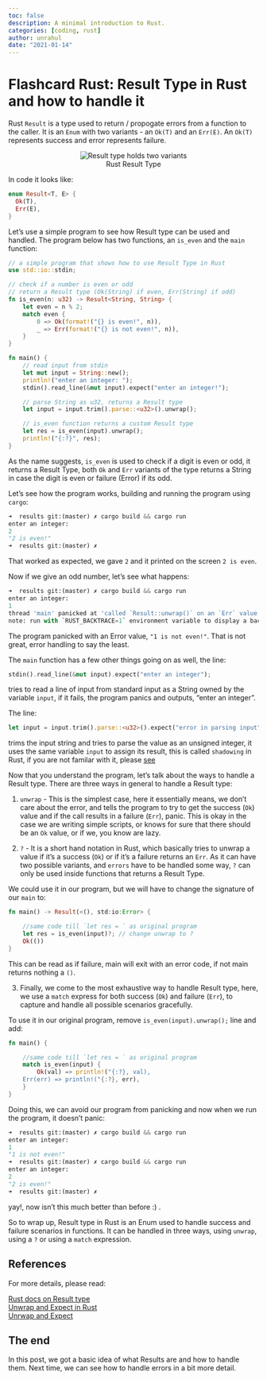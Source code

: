 ```yaml
---
toc: false
description: A minimal introduction to Rust.
categories: [coding, rust]
author: unrahul
date: "2021-01-14"
---
```

# Flashcard Rust: Result Type in Rust and how to handle it

Rust `Result` is a type used to return / propogate errors from a function to the 
caller. It is an `Enum` with two variants - an `Ok(T)` and an `Err(E)`. 
An `Ok(T)` represents success and error represents failure.


<figure align="center">
<img src="https://i.imgur.com/lxPnX5U.jpg" alt="Result type holds two variants"/>
<figcaption>Rust Result Type</figcaption>
</figure>

In code it looks like:

```rust
enum Result<T, E> {
  Ok(T),
  Err(E),
}
```

Let's use a simple program to see how Result type can be used and handled.
The program below has two functions, an `is_even` and the `main`  function:

```rust
// a simple program that shows how to use Result Type in Rust
use std::io::stdin;

// check if a number is even or odd
// return a Result type (Ok(String) if even, Err(String) if odd)
fn is_even(n: u32) -> Result<String, String> {
    let even = n % 2;
    match even {
        0 => Ok(format!("{} is even!", n)),
        _ => Err(format!("{} is not even!", n)),
    }
}

fn main() {
    // read input from stdin
    let mut input = String::new();
    println!("enter an integer: ");
    stdin().read_line(&mut input).expect("enter an integer!");

    // parse String as u32, returns a Result type
    let input = input.trim().parse::<u32>().unwrap();

    // is_even function returns a custom Result type
    let res = is_even(input).unwrap();
    println!("{:?}", res);
}
```

As the name suggests, `is_even` is used to check if a digit is even or odd, 
it returns a Result Type, both `Ok` and `Err` variants of the type returns
a String in case the digit is even or failure (Error) if its odd.

Let's see how the program works, building and running the program using `cargo`:

```python
➜  results git:(master) ✗ cargo build && cargo run
enter an integer:
2
"2 is even!"
➜  results git:(master) ✗
```

That worked as expected, we gave `2` and it printed on the screen `2 is even`.

Now if we give an odd number, let's see what happens:

```python
➜  results git:(master) ✗ cargo build && cargo run
enter an integer:
1
thread 'main' panicked at 'called `Result::unwrap()` on an `Err` value: "1 is not even!"', src/main.rs:24:30
note: run with `RUST_BACKTRACE=1` environment variable to display a backtrace
```

The program panicked with an Error value, `"1 is not even!"`. That is not great, 
error handling to say the least.


The `main` function has a few other things going on as well, the line:

```rust
stdin().read_line(&mut input).expect("enter an integer");
```

tries to read a line of input from standard input as a String  owned by the variable `input`,
if it fails, the program panics and outputs, "enter an integer".

The line: 

```rust
let input = input.trim().parse::<u32>().expect("error in parsing input");
```

trims the input string and tries to parse the value as an unsigned integer, 
it uses the same variable `input` to assign its result, this is called
`shadowing` in Rust, if you are not familar with it, please [see](https://rahul.onl/coding/2020/03/16/vars.html)

Now that you understand the program, let's talk about the ways to handle a 
Result type. There are three ways in general to handle a Result type:

1. `unwrap` - This is the simplest case, here it essentially means, we don't
care about the error, and tells the program to try to get the success (`Ok`) value
and if the call results in  a failure (`Err`), panic. This is okay in the case
we are writing simple scripts, or knows for sure that there should be an `Ok` value,
or if we, you know are lazy.

2. `?` - It is a short hand notation in Rust, which basically tries to unwrap
a value if it's a success (`Ok`) or if it's a failure returns an `Err`. As it can
have two possible variants, and `errors` have to be handled some way, `?`
can only be used inside functions that returns a  Result Type.

We could use it in our program, but we will have to change the  signature of our `main` to:

```rust
fn main() -> Result(<(), std:io:Error> {

    //same code till `let res = ` as original program
    let res = is_even(input)?; // change unwrap to ?
    Ok(())
}
```
This can be read as if failure, main will exit with an error code, if not main
returns nothing a `()`.

3. Finally, we come to the most exhaustive way to handle Result type, here,
we use a `match` express for both success (`Ok`) and failure (`Err`), to capture
and handle all possible scenarios gracefully.

To use it in our original program, remove `is_even(input).unwrap();` line and add:

```rust
fn main() {

    //same code till `let res = ` as original program
    match is_even(input) {
    	Ok(val) => println!("{:?}, val),
	Err(err) => println!("{:?}, err),
    }
}
```

Doing this, we can avoid our program from panicking and now when we run the program,
it doesn't panic:

```python
➜  results git:(master) ✗ cargo build && cargo run
enter an integer:
1
"1 is not even!"
➜  results git:(master) ✗ cargo build && cargo run
enter an integer:
2
"2 is even!"
➜  results git:(master) ✗
```

yay!, now isn't this much better than before :) .

So to wrap up, Result type in Rust is an Enum used to handle success and failure 
scenarios in functions. It can be handled in three ways, using `unwrap`,
using a `?` or using a `match` expression.

## References

For more details, please read:

[Rust docs on Result type](https://doc.rust-lang.org/std/result/index.html)<br/>
[Unwrap and Expect in Rust](https://jakedawkins.com/2020-04-16-unwrap-expect-rust/)<br/>
[Unrwap and Expect](https://learning-rust.github.io/docs/e4.unwrap_and_expect.html)


## The end

In this post, we got a basic idea of what Results are and how to handle them.
Next time, we can see how to handle errors in a bit more detail.

